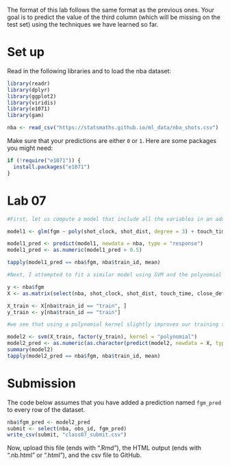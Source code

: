 The format of this lab follows the same format as the previous
ones. Your goal is to predict the value of the third column
(which will be missing on the test set) using the techniques
we have learned so far.

# Set up

Read in the following libraries and to load the nba dataset:

```r
library(readr)
library(dplyr)
library(ggplot2)
library(viridis)
library(e1071)
library(gam)

nba <- read_csv("https://statsmaths.github.io/ml_data/nba_shots.csv")
```

Make sure that your predictions are either `0` or `1`. Here are
some packages you might need:

```r
if (!require("e1071")) {
  install.packages("e1071")
}
```

# Lab 07

```r
#First, let us compute a model that include all the variables in an additive linear model. I decided to include a poly term for the shot clock, shot distance in an attempt to capture any non-linearity in the relationship between the variables. I also did the same for the closest defender distance and defender height. After playing around with the model parameters slightly, I found this to have the highest valid and train classification rate. 

model1 <- glm(fgm ~ poly(shot_clock, shot_dist, degree = 3) + touch_time + poly(close_def_dist ,defender_height, degree = 2) + period, data=nba, subset = train_id == "train", family = binomial(link="logit"))

model1_pred <- predict(model1, newdata = nba, type = "response")
model1_pred <- as.numeric(model1_pred > 0.5)

tapply(model1_pred == nba$fgm, nba$train_id, mean)

```

```r
#Next, I attempted to fit a similar model using SVM and the polynomial kernel to take into account the potential non-linear affects between variables.

y <- nba$fgm
X <- as.matrix(select(nba, shot_clock, shot_dist, touch_time, close_def_dist, defender_height ))

X_train <- X[nba$train_id == "train", ]
y_train <- y[nba$train_id == "train"]

#we see that using a polynomial kernel slightly improves our training set as well as our validation set. As a result, I have decided to go for model2. 

model2 <- svm(X_train, factor(y_train), kernel = "polynomial")
model2_pred <- as.numeric(as.character(predict(model2, newdata = X, type = "response")))
summary(model2)
tapply(model2_pred == nba$fgm, nba$train_id, mean)
```


# Submission

The code below assumes that you have added a prediction named
`fgm_pred` to every row of the dataset.

```r
nba$fgm_pred <- model2_pred
submit <- select(nba, obs_id, fgm_pred)
write_csv(submit, "class07_submit.csv")
```

Now, upload this file (ends with ".Rmd"), the HTML output
(ends with ".nb.html" or ".html"), and the csv file to
GitHub.
